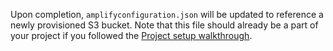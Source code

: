 Upon completion, `amplifyconfiguration.json` will be updated to reference a newly provisioned S3 bucket.  Note that this file should already be a part of your project if you followed the [Project setup walkthrough](/[platform]/prev/start/project-setup/create-application/).
